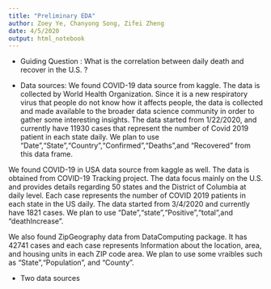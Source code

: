 ```yaml
---
title: "Preliminary EDA"
author: Zoey Ye, Chanyong Song, Zifei Zheng
date: 4/5/2020
output: html_notebook
---
```


* Guiding Question : What is the correlation between daily death and recover in the U.S. ?

* Data sources: 
We found COVID-19 data source from kaggle. The data is collected by World Health Organization. Since it is a new respiratory virus that people do not know how it affects people, the data is collected and made available to the broader data science community in order to gather some interesting insights. The data started from 1/22/2020, and currently have 11930 cases that represent the number of Covid 2019 patient in each state daily. We plan to use "Date","State","Country","Confirmed","Deaths",and "Recovered" from this data frame.

We found COVID-19 in USA data source from kaggle as well. The data is obtained from COVID-19 Tracking project. The data focus mainly on the U.S. and provides details regarding 50 states and the District of Columbia at daily level. Each case represents the number of COVID 2019 patients in each state in the US daily. The data started from 3/4/2020 and currently have 1821 cases. We plan to use "Date","state","Positive","total",and "deathIncrease".

We also found ZipGeography data from DataComputing package. It has 42741 cases and each case represents Information about the location, area, and housing units in each ZIP code area. We plan to use some vraibles such as "State","Population", and "County".


* Two data sources
```r


```